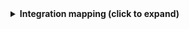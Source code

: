<details>
<summary><b>Integration mapping (click to expand)</b></summary>

```yaml showLineNumbers
resources:
  - kind: project
    selector:
      query: 'true'
      defaultTeam: 'false'
    port:
      entity:
        mappings:
          identifier: .id | gsub(" "; "")
          blueprint: '"project"'
          title: .name
          properties:
            state: .state
            revision: .revision
            visibility: .visibility
            defaultTeam: .defaultTeam.name
            link: .url | gsub("_apis/projects/"; "")
  - kind: build
    selector:
      query: "true"
    port:
      entity:
        mappings:
          identifier: .__project.id + "-" + (.id | tostring) | gsub(" "; "")
          title: .buildNumber
          blueprint: '"build"'
          properties:
            status: .status
            result: .result
            queueTime: .queueTime
            startTime: .startTime
            finishTime: .finishTime
            definitionName: .definition.name
            requestedFor: .requestedFor.displayName
            link: ._links.web.href
          relations:
            project: .__project.id | gsub(" "; "")

```

</details>

